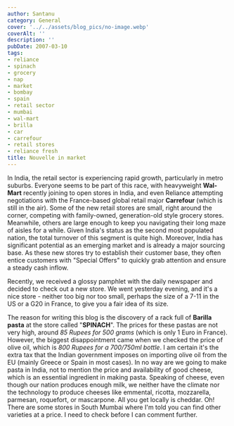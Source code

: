 ```yaml
---
author: Santanu
category: General
cover: '../../assets/blog_pics/no-image.webp'
coverAlt: ''
description: ''
pubDate: 2007-03-10
tags:
- reliance
- spinach
- grocery
- nap
- market
- bombay
- spain
- retail sector
- mumbai
- wal-mart
- brilla
- car
- carrefour
- retail stores
- reliance fresh
title: Nouvelle in market
---
```


In India, the retail sector is experiencing rapid growth, particularly in metro suburbs. Everyone seems to be part of this race, with heavyweight **Wal-Mart** recently joining to open stores in India, and even Reliance attempting negotiations with the France-based global retail major **Carrefour** (which is still in the air). Some of the new retail stores are small, right around the corner, competing with family-owned, generation-old style grocery stores. Meanwhile, others are large enough to keep you navigating their long maze of aisles for a while. Given India's status as the second most populated nation, the total turnover of this segment is quite high. Moreover, India has significant potential as an emerging market and is already a major sourcing base. As these new stores try to establish their customer base, they often entice customers with "Special Offers" to quickly grab attention and ensure a steady cash inflow.

Recently, we received a glossy pamphlet with the daily newspaper and decided to check out a new store. We went yesterday evening, and it's a nice store - neither too big nor too small, perhaps the size of a 7-11 in the US or a G20 in France, to give you a fair idea of its size.

The reason for writing this blog is the discovery of a rack full of **Barilla pasta** at the store called "**SPINACH**". The prices for these pastas are not very high, around *85 Rupees for 500 grams* (which is only 1 Euro in France). However, the biggest disappointment came when we checked the price of olive oil, which is *800 Rupees for a 700/750ml bottle*. I am certain it's the extra tax that the Indian government imposes on importing olive oil from the EU (mainly Greece or Spain in most cases). In no way are we going to make pasta in India, not to mention the price and availability of good cheese, which is an essential ingredient in making pasta. Speaking of cheese, even though our nation produces enough milk, we neither have the climate nor the technology to produce cheeses like emmental, ricotta, mozzarella, parmesan, roquefort, or mascarpone. All you get locally is cheddar. Oh! There are some stores in South Mumbai where I'm told you can find other varieties at a price. I need to check before I can comment further.